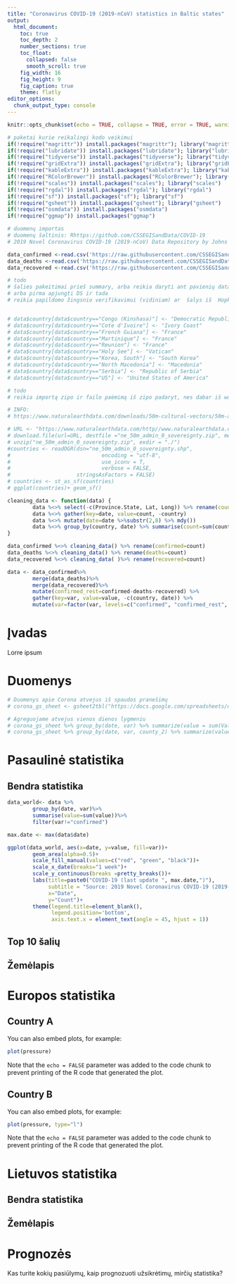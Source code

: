 ```yaml
---
title: "Coronavirus COVID-19 (2019-nCoV) statistics in Baltic states"
output:
  html_document:
    toc: true
    toc_depth: 2
    number_sections: true
    toc_float:
      collapsed: false
      smooth_scroll: true
    fig_width: 16
    fig_height: 9
    fig_caption: true
    theme: flatly
editor_options: 
  chunk_output_type: console
---
```


```r
knitr::opts_chunk$set(echo = TRUE, collapse = TRUE, error = TRUE, warning = FALSE, message = FALSE)
```

```r
# paketai kurie reikalingi kodo veikimui
if(!require("magrittr")) install.packages("magrittr"); library("magrittr")
if(!require("lubridate")) install.packages("lubridate"); library("lubridate")
if(!require("tidyverse")) install.packages("tidyverse"); library("tidyverse")
if(!require("gridExtra")) install.packages("gridExtra"); library("gridExtra")
if(!require("kableExtra")) install.packages("kableExtra"); library("kableExtra")
if(!require("RColorBrewer")) install.packages("RColorBrewer"); library("RColorBrewer")
if(!require("scales")) install.packages("scales"); library("scales")
if(!require("rgdal")) install.packages("rgdal"); library("rgdal")
if(!require("sf")) install.packages("sf"); library("sf")
if(!require("gsheet")) install.packages("gsheet"); library("gsheet")
if(!require("osmdata")) install.packages("osmdata")
if(!require("ggmap")) install.packages("ggmap")
```

```r
# duomenų importas
# duomenų šaltinis: Rhttps://github.com/CSSEGISandData/COVID-19
# 2019 Novel Coronavirus COVID-19 (2019-nCoV) Data Repository by Johns Hopkins CSSE

data_confirmed <-read.csv('https://raw.githubusercontent.com/CSSEGISandData/COVID-19/master/csse_covid_19_data/csse_covid_19_time_series/time_series_19-covid-Confirmed.csv', stringsAsFactors = FALSE)
data_deaths <-read.csv('https://raw.githubusercontent.com/CSSEGISandData/COVID-19/master/csse_covid_19_data/csse_covid_19_time_series/time_series_19-covid-Deaths.csv', stringsAsFactors = FALSE)
data_recovered <-read.csv('https://raw.githubusercontent.com/CSSEGISandData/COVID-19/master/csse_covid_19_data/csse_covid_19_time_series/time_series_19-covid-Recovered.csv', stringsAsFactors = FALSE)

```

```r
# todo
# šalies pakeitimai prieš summary, arba reikia daryti ant pavienių datasetų po importo,
# arba pirma apjungti DS ir tada
# reikia papildomo žingsnio verifikavimui (vidiniam) ar  šalys iš  Hopkinso ir žemėlapių atitinka, nes atsiradus naujoms šalims reikės rankutėmis koreguot... hopkins naudoja WHO šlaių pavadinimus, žemėlapiai ne...


# data$country[data$country=="Congo (Kinshasa)"] <- "Democratic Republic of the Congo"
# data$country[data$country=="Cote d'Ivoire"] <- "Ivory Coast"
# data$country[data$country=="French Guiana"] <- "France"
# data$country[data$country=="Martinique"] <- "France"
# data$country[data$country=="Reunion"] <- "France"
# data$country[data$country=="Holy See"] <- "Vatican"
# data$country[data$country=="Korea, South"] <- "South Korea"
# data$country[data$country=="North Macedonia"] <- "Macedonia"
# data$country[data$country=="Serbia"] <- "Republic of Serbia"
# data$country[data$country=="US"] <- "United States of America"


```

```r
# todo
# reikia importą zipo ir failo paėmimą iš zipo padaryt, nes dabar iš working directory ima

# INFO:
# https://www.naturalearthdata.com/downloads/50m-cultural-vectors/50m-admin-0-countries-2

# URL <- "https://www.naturalearthdata.com/http//www.naturalearthdata.com/download/50m/cultural/ne_50m_admin_0_sovereignty.zip"
# download.file(url=URL, destfile ="ne_50m_admin_0_sovereignty.zip", method = "auto")
# unzip("ne_50m_admin_0_sovereignty.zip", exdir = "./")
#countries <- readOGR(dsn="ne_50m_admin_0_sovereignty.shp",
#                             encoding = "utf-8",
#                             use_iconv = T,
#                             verbose = FALSE,
#                     stringsAsFactors = FALSE)
# countries <- st_as_sf(countries)
# ggplot(countries)+ geom_sf()


```

```r


cleaning_data <- function(data) {
        data %<>% select(-c(Province.State, Lat, Long)) %>% rename(country=Country.Region)
        data %<>% gather(key=date, value=count, -country)
        data %<>% mutate(date=date %>%substr(2,8) %>% mdy())
        data %<>% group_by(country, date) %>% summarise(count=sum(count)) %>% as.data.frame()
}

```



```r

data_confirmed %<>% cleaning_data() %>% rename(confirmed=count)
data_deaths %<>% cleaning_data() %>% rename(deaths=count)
data_recovered %<>% cleaning_data( )%>% rename(recovered=count)

data <- data_confirmed%>% 
        merge(data_deaths)%>% 
        merge(data_recovered)%>%
        mutate(confirmed_rest=confirmed-deaths-recovered) %>%
        gather(key=var, value=value, -c(country, date)) %>%
        mutate(var=factor(var, levels=c("confirmed", "confirmed_rest", "recovered", "deaths")))

```
# Įvadas
Lorre ipsum

# Duomenys
```r
# Duomenys apie Corona atvejus iš spaudos pranešimų
# corona_gs_sheet <- gsheet2tbl("https://docs.google.com/spreadsheets/d/1l9HM2hIjLFA-SZy_kO8b8B5Ddr0hfVZrmx2Yb1n1feg/edit#gid=0")

# Agreguojame atvejus vienos dienos lygmeniu
# corona_gs_sheet %>% group_by(date, var) %>% summarize(value = sum(Value))
# corona_gs_sheet %>% group_by(date, var, county_2) %>% summarize(value = sum(Value))

```

# Pasaulinė statistika

## Bendra statistika
```r
data_world<- data %>%
        group_by(date, var)%>%
        summarise(value=sum(value))%>%
        filter(var!="confirmed")

max.date <- max(data$date)

ggplot(data_world, aes(x=date, y=value, fill=var))+
        geom_area(alpha=0.5)+
        scale_fill_manual(values=c("red", "green", "black"))+ 
        scale_x_date(breaks="1 week")+
        scale_y_continuous(breaks =pretty_breaks())+
        labs(title=paste0("COVID-19 (last update ", max.date,")"),
             subtitle = "Source: 2019 Novel Coronavirus COVID-19 (2019-nCoV) Data Repository by Johns Hopkins CSSE",
             x="Date",
             y="Count")+
        theme(legend.title=element_blank(),
              legend.position='bottom',
              axis.text.x = element_text(angle = 45, hjust = 1))

```

## Top 10 šalių

## Žemėlapis


# Europos statistika {.tabset .tabset-fade .tabset-pills}

## Country A

You can also embed plots, for example:

```r
plot(pressure)
```

Note that the `echo = FALSE` parameter was added to the code chunk to prevent printing of the R code that generated the plot.

## Country B

You can also embed plots, for example:

```r
plot(pressure, type="l")
```

Note that the `echo = FALSE` parameter was added to the code chunk to prevent printing of the R code that generated the plot.


# Lietuvos statistika
## Bendra statistika
## Žemėlapis

# Prognozės
Kas turite kokių pasiūlymų, kaip prognozuoti užsikrėtimų, mirčių statistika?
